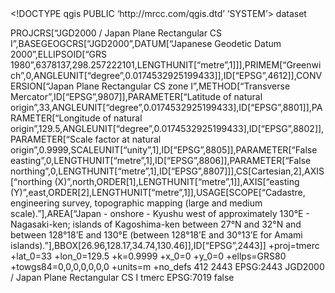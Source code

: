 <!DOCTYPE qgis PUBLIC 'http://mrcc.com/qgis.dtd' 'SYSTEM'>
<qgis version="3.30.1-'s-Hertogenbosch">
  <identifier></identifier>
  <parentidentifier></parentidentifier>
  <language></language>
  <type>dataset</type>
  <title></title>
  <abstract></abstract>
  <links/>
  <dates/>
  <fees></fees>
  <encoding></encoding>
  <crs>
    <spatialrefsys nativeFormat="Wkt">
      <wkt>PROJCRS["JGD2000 / Japan Plane Rectangular CS I",BASEGEOGCRS["JGD2000",DATUM["Japanese Geodetic Datum 2000",ELLIPSOID["GRS 1980",6378137,298.257222101,LENGTHUNIT["metre",1]]],PRIMEM["Greenwich",0,ANGLEUNIT["degree",0.0174532925199433]],ID["EPSG",4612]],CONVERSION["Japan Plane Rectangular CS zone I",METHOD["Transverse Mercator",ID["EPSG",9807]],PARAMETER["Latitude of natural origin",33,ANGLEUNIT["degree",0.0174532925199433],ID["EPSG",8801]],PARAMETER["Longitude of natural origin",129.5,ANGLEUNIT["degree",0.0174532925199433],ID["EPSG",8802]],PARAMETER["Scale factor at natural origin",0.9999,SCALEUNIT["unity",1],ID["EPSG",8805]],PARAMETER["False easting",0,LENGTHUNIT["metre",1],ID["EPSG",8806]],PARAMETER["False northing",0,LENGTHUNIT["metre",1],ID["EPSG",8807]]],CS[Cartesian,2],AXIS["northing (X)",north,ORDER[1],LENGTHUNIT["metre",1]],AXIS["easting (Y)",east,ORDER[2],LENGTHUNIT["metre",1]],USAGE[SCOPE["Cadastre, engineering survey, topographic mapping (large and medium scale)."],AREA["Japan - onshore - Kyushu west of approximately 130°E - Nagasaki-ken; islands of Kagoshima-ken between 27°N and 32°N and between 128°18'E and 130°E (between 128°18'E and 30°13'E for Amami islands)."],BBOX[26.96,128.17,34.74,130.46]],ID["EPSG",2443]]</wkt>
      <proj4>+proj=tmerc +lat_0=33 +lon_0=129.5 +k=0.9999 +x_0=0 +y_0=0 +ellps=GRS80 +towgs84=0,0,0,0,0,0,0 +units=m +no_defs</proj4>
      <srsid>412</srsid>
      <srid>2443</srid>
      <authid>EPSG:2443</authid>
      <description>JGD2000 / Japan Plane Rectangular CS I</description>
      <projectionacronym>tmerc</projectionacronym>
      <ellipsoidacronym>EPSG:7019</ellipsoidacronym>
      <geographicflag>false</geographicflag>
    </spatialrefsys>
  </crs>
  <extent/>
</qgis>
